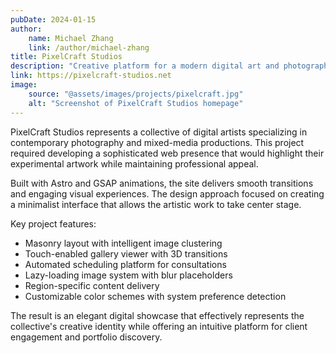 ```yaml
---
pubDate: 2024-01-15
author:
    name: Michael Zhang
    link: /author/michael-zhang
title: PixelCraft Studios
description: "Creative platform for a modern digital art and photography collective"
link: https://pixelcraft-studios.net
image:
    source: "@assets/images/projects/pixelcraft.jpg"
    alt: "Screenshot of PixelCraft Studios homepage"
---
```


PixelCraft Studios represents a collective of digital artists specializing in contemporary photography and mixed-media productions. This project required developing a sophisticated web presence that would highlight their experimental artwork while maintaining professional appeal.

Built with Astro and GSAP animations, the site delivers smooth transitions and engaging visual experiences. The design approach focused on creating a minimalist interface that allows the artistic work to take center stage.

Key project features:
- Masonry layout with intelligent image clustering
- Touch-enabled gallery viewer with 3D transitions
- Automated scheduling platform for consultations
- Lazy-loading image system with blur placeholders
- Region-specific content delivery
- Customizable color schemes with system preference detection

The result is an elegant digital showcase that effectively represents the collective's creative identity while offering an intuitive platform for client engagement and portfolio discovery.
